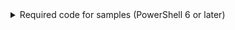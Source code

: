<details>
    <summary>Required code for samples (PowerShell 6 or later)</summary>
    <div>
        To run the sample below, place this file in the same folder as Get-Emoji.Tests.ps1.

        ```powershell title="Get-Emoji.ps1"
        $emojis = @(
            @{ Name = 'apple'; Symbol = '🍎'; Kind = 'Fruit' }
            @{ Name = 'beaming face with smiling eyes'; Symbol = '😁'; Kind = 'Face' }
            @{ Name = 'cactus'; Symbol = '🌵'; Kind = 'Plant' }
            @{ Name = 'giraffe'; Symbol = '🦒'; Kind = 'Animal' }
            @{ Name = 'pencil'; Symbol = '✏️'; Kind = 'Item' }
            @{ Name = 'penguin'; Symbol = '🐧'; Kind = 'Animal' }
            @{ Name = 'pensive'; Symbol = '😔'; Kind = 'Face' }
            @{ Name = 'slightly smiling face'; Symbol = '🙂'; Kind = 'Face' }
            @{ Name = 'smiling face with smiling eyes'; Symbol = '😊'; Kind = 'Face' }
        ) | ForEach-Object { [PSCustomObject]$_ }

        function Get-Emoji ([string]$Name = '*') {
            $emojis | Where-Object Name -like $Name | ForEach-Object Symbol
        }
        ```
    </div>
</details>
